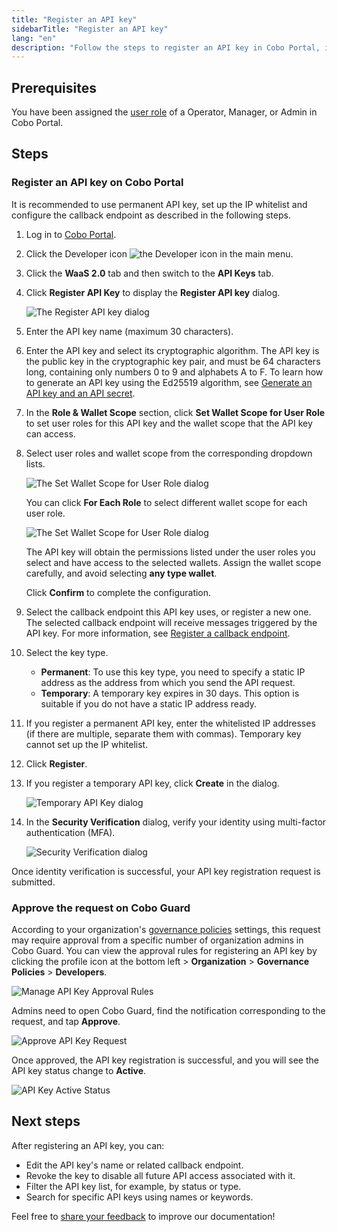 ```yaml
---
title: "Register an API key"
sidebarTitle: "Register an API key"
lang: "en"
description: "Follow the steps to register an API key in Cobo Portal, including configuration of user roles and callback endpoints."
---
```


## Prerequisites

You have been assigned the [user role](/en/portal/risk-controls/roles-and-permissions) of a Operator, Manager, or Admin in Cobo Portal.

## Steps

### Register an API key on Cobo Portal

<Note>It is recommended to use permanent API key, set up the IP whitelist and configure the callback endpoint as described in the following steps.</Note>

1. Log in to [Cobo Portal](https://portal.cobo.com/login).
2. Click the Developer icon <img src="/en/images/common/icon_developer.svg" className="icon" alt="the Developer icon" /> in the main menu.
3. Click the **WaaS 2.0** tab and then switch to the **API Keys** tab.
4. Click **Register API Key** to display the **Register API key** dialog.

    <img src="/en/images/developer-console/create_api_key.png" className="screenshot_modal" alt="The Register API key dialog" />

5. Enter the API key name (maximum 30 characters).
6. Enter the API key and select its cryptographic algorithm. The API key is the public key in the cryptographic key pair, and must be 64 characters long, containing only numbers 0 to 9 and alphabets A to F. To learn how to generate an API key using the Ed25519 algorithm, see [Generate an API key and an API secret](https://www.cobo.com/developers/v2/guides/overview/cobo-auth#generate-an-api-key-and-an-api-secret).
7. In the **Role & Wallet Scope** section, click **Set Wallet Scope for User Role** to set user roles for this API key and the wallet scope that the API key can access.
8. Select user roles and wallet scope from the corresponding dropdown lists.

    <img src="/en/images/developer-console/user_role_1.png" className="screenshot_modal" alt="The Set Wallet Scope for User Role dialog" />

    You can click **For Each Role** to select different wallet scope for each user role.

    <img src="/en/images/developer-console/user_role_2.png" className="screenshot_modal" alt="The Set Wallet Scope for User Role dialog" />

    <Note>The API key will obtain the permissions listed under the user roles you select and have access to the selected wallets. Assign the wallet scope carefully, and avoid selecting **any type wallet**.</Note>

    Click **Confirm** to complete the configuration.

9. Select the callback endpoint this API key uses, or register a new one. The selected callback endpoint will receive messages triggered by the API key. For more information, see [Register a callback endpoint](/en/portal/developer-console/callbacks-register).
10. Select the key type.
    - **Permanent**: To use this key type, you need to specify a static IP address as the address from which you send the API request.
    - **Temporary**: A temporary key expires in 30 days. This option is suitable if you do not have a static IP address ready.
11. If you register a permanent API key, enter the whitelisted IP addresses (if there are multiple, separate them with commas).
    <Info>Temporary key cannot set up the IP whitelist.</Info>
12. Click **Register**.
13. If you register a temporary API key, click **Create** in the dialog.

    <img src="/en/images/developer-console/temporary.png" className="screenshot_modal" alt="Temporary API Key dialog" />

14. In the **Security Verification** dialog, verify your identity using multi-factor authentication (MFA).

    <img src="/en/images/developer-console/verify.png" className="screenshot_modal" alt="Security Verification dialog" />

Once identity verification is successful, your API key registration request is submitted.

### Approve the request on Cobo Guard

According to your organization's [governance policies](/en/portal/organization/governance-intro) settings, this request may require approval from a specific number of organization admins in Cobo Guard. You can view the approval rules for registering an API key by clicking the profile icon at the bottom left > **Organization** > **Governance Policies** > **Developers**.

<img src="/en/images/developer-console/manage-api.png" className="screenshot_full_screen" alt="Manage API Key Approval Rules" />

Admins need to open Cobo Guard, find the notification corresponding to the request, and tap **Approve**.

<img src="/en/images/developer-console/approve.png" className="screenshot_modal" alt="Approve API Key Request" />

Once approved, the API key registration is successful, and you will see the API key status change to **Active**.

<img src="/en/images/developer-console/active.png" className="screenshot_full_screen" alt="API Key Active Status" />

## Next steps

After registering an API key, you can:
- Edit the API key's name or related callback endpoint.
- Revoke the key to disable all future API access associated with it.
- Filter the API key list, for example, by status or type.
- Search for specific API keys using names or keywords.

<Tip>Feel free to [share your feedback](https://forms.zohopublic.com/cobo/form/DocumentFeedbackForm/formperma/QvLOhxJv1_JMsJ-1dleZ8Itb_7rzN-LtgvsDdxosoVI?referrername=manuals) to improve our documentation!</Tip>
